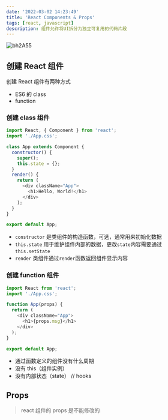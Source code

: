 ```yaml
---
date: '2022-03-02 14:23:49'
title: 'React Components & Props'
tags: [react, javascript]
description: 组件允许将UI拆分为独立可复用的代码片段
---
```


![bh2A55](https://cdn.jsdelivr.net/gh/manonicu/pics@master/uPic/bh2A55.jpg)

## 创建 React 组件

创建 React 组件有两种方式

- ES6 的 class
- function

### 创建 class 组件

```javascript
import React, { Component } from 'react';
import './App.css';

class App extends Component {
  constructor() {
    super();
    this.state = {};
  }
  render() {
    return (
      <div className="App">
        <h1>Hello, World!</h1>
      </div>
    );
  }
}

export default App;
```

- `constructor` 是类组件的构造函数，可选，通常用来初始化数据
- `this.state` 用于维护组件内部的数据，更改`state`内容需要通过`this.setState`
- `render` 类组件通过`render`函数返回组件显示内容

### 创建 function 组件

```javascript
import React from 'react';
import './App.css';

function App(props) {
  return (
    <div className="App">
      <h1>{props.msg}</h1>
    </div>
  );
}

export default App;
```

- 通过函数定义的组件没有什么周期
- 没有 this（组件实例）
- 没有内部状态（state） // hooks

## Props

> react 组件的 props 是不能修改的
